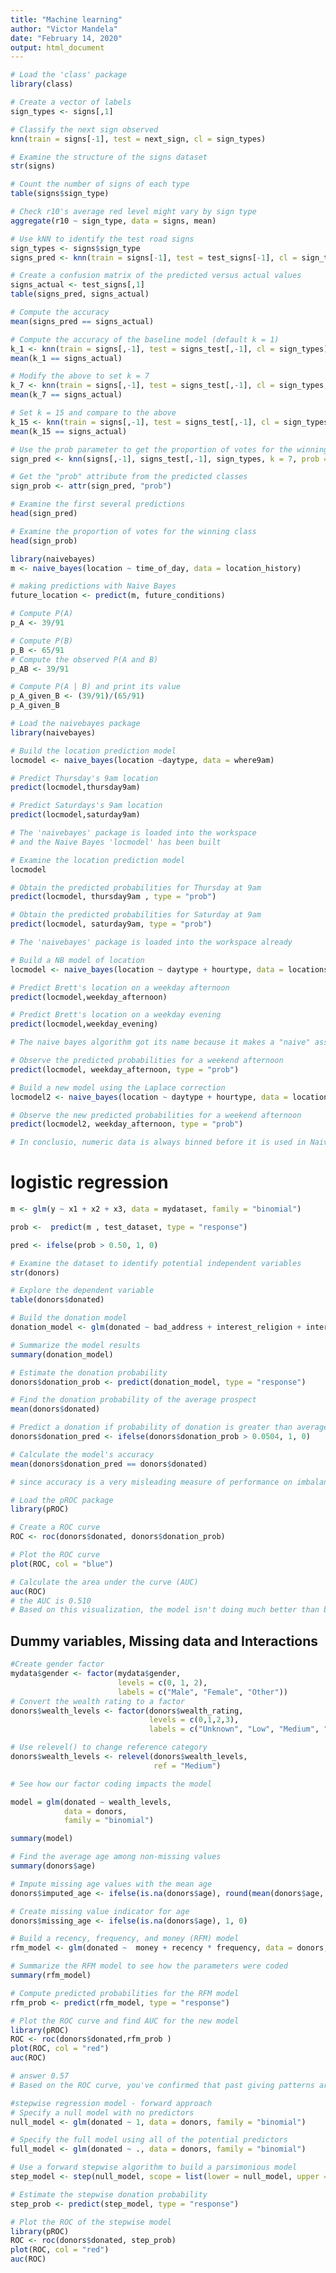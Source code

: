---
title: "Machine learning"
author: "Victor Mandela"
date: "February 14, 2020"
output: html_document
---

```{r Measuring similarities}
# Load the 'class' package
library(class)

# Create a vector of labels
sign_types <- signs[,1]

# Classify the next sign observed
knn(train = signs[-1], test = next_sign, cl = sign_types)

# Examine the structure of the signs dataset
str(signs)

# Count the number of signs of each type
table(signs$sign_type)

# Check r10's average red level might vary by sign type
aggregate(r10 ~ sign_type, data = signs, mean)

# Use kNN to identify the test road signs
sign_types <- signs$sign_type
signs_pred <- knn(train = signs[-1], test = test_signs[-1], cl = sign_types)

# Create a confusion matrix of the predicted versus actual values
signs_actual <- test_signs[,1]
table(signs_pred, signs_actual)

# Compute the accuracy
mean(signs_pred == signs_actual)

# Compute the accuracy of the baseline model (default k = 1)
k_1 <- knn(train = signs[,-1], test = signs_test[,-1], cl = sign_types)
mean(k_1 == signs_actual)

# Modify the above to set k = 7
k_7 <- knn(train = signs[,-1], test = signs_test[,-1], cl = sign_types, k = 7)
mean(k_7 == signs_actual)

# Set k = 15 and compare to the above
k_15 <- knn(train = signs[,-1], test = signs_test[,-1], cl = sign_types, k = 15)
mean(k_15 == signs_actual)

# Use the prob parameter to get the proportion of votes for the winning class
sign_pred <- knn(signs[,-1], signs_test[,-1], sign_types, k = 7, prob = TRUE)

# Get the "prob" attribute from the predicted classes
sign_prob <- attr(sign_pred, "prob")

# Examine the first several predictions
head(sign_pred)

# Examine the proportion of votes for the winning class
head(sign_prob)
```

```{r Bayesian Methods, naive bayes}

library(naivebayes)
m <- naive_bayes(location ~ time_of_day, data = location_history)

# making predictions with Naive Bayes
future_location <- predict(m, future_conditions)

# Compute P(A) 
p_A <- 39/91

# Compute P(B)
p_B <- 65/91
# Compute the observed P(A and B)
p_AB <- 39/91

# Compute P(A | B) and print its value
p_A_given_B <- (39/91)/(65/91)
p_A_given_B

# Load the naivebayes package
library(naivebayes)

# Build the location prediction model
locmodel <- naive_bayes(location ~daytype, data = where9am)

# Predict Thursday's 9am location
predict(locmodel,thursday9am)

# Predict Saturdays's 9am location
predict(locmodel,saturday9am)

# The 'naivebayes' package is loaded into the workspace
# and the Naive Bayes 'locmodel' has been built

# Examine the location prediction model
locmodel

# Obtain the predicted probabilities for Thursday at 9am
predict(locmodel, thursday9am , type = "prob")

# Obtain the predicted probabilities for Saturday at 9am
predict(locmodel, saturday9am, type = "prob")

# The 'naivebayes' package is loaded into the workspace already

# Build a NB model of location
locmodel <- naive_bayes(location ~ daytype + hourtype, data = locations)

# Predict Brett's location on a weekday afternoon
predict(locmodel,weekday_afternoon)

# Predict Brett's location on a weekday evening
predict(locmodel,weekday_evening)

# The naive bayes algorithm got its name because it makes a "naive" assumption about event independence - the purpose of making this assumption is that the joint probabilities calculation is simpler for independent events.

# Observe the predicted probabilities for a weekend afternoon
predict(locmodel, weekday_afternoon, type = "prob")

# Build a new model using the Laplace correction
locmodel2 <- naive_bayes(location ~ daytype + hourtype, data = locations, laplace = 1)

# Observe the new predicted probabilities for a weekend afternoon
predict(locmodel2, weekday_afternoon, type = "prob")

# In conclusio, numeric data is always binned before it is used in Naive bayes - This is similar to creating categories.!!

```

# logistic regression

```{r logistic regression}
m <- glm(y ~ x1 + x2 + x3, data = mydataset, family = "binomial")

prob <-  predict(m , test_dataset, type = "response")

pred <- ifelse(prob > 0.50, 1, 0)

# Examine the dataset to identify potential independent variables
str(donors)

# Explore the dependent variable
table(donors$donated)

# Build the donation model
donation_model <- glm(donated ~ bad_address + interest_religion + interest_veterans, data = donors, family = "binomial")

# Summarize the model results
summary(donation_model)

# Estimate the donation probability
donors$donation_prob <- predict(donation_model, type = "response")

# Find the donation probability of the average prospect
mean(donors$donated)

# Predict a donation if probability of donation is greater than average (0.0504)
donors$donation_pred <- ifelse(donors$donation_prob > 0.0504, 1, 0)

# Calculate the model's accuracy
mean(donors$donation_pred == donors$donated)

# since accuracy is a very misleading measure of performance on imbalanced datasets, graphing the model performance better illustrates the trade off between a model that is aggressive and that is overly passive.

# Load the pROC package
library(pROC)

# Create a ROC curve
ROC <- roc(donors$donated, donors$donation_prob)

# Plot the ROC curve
plot(ROC, col = "blue")

# Calculate the area under the curve (AUC)
auc(ROC)
# the AUC is 0.510
# Based on this visualization, the model isn't doing much better than baseline- a model doing nothing but making predictions at random.
```
 
## Dummy variables, Missing data and Interactions

```{r Preparing data for logistic regression}
#Create gender factor
mydata$gender <- factor(mydata$gender,
                        levels = c(0, 1, 2),
                        labels = c("Male", "Female", "Other"))
# Convert the wealth rating to a factor
donors$wealth_levels <- factor(donors$wealth_rating,
                               levels = c(0,1,2,3),
                               labels = c("Unknown", "Low", "Medium", "High"))

# Use relevel() to change reference category
donors$wealth_levels <- relevel(donors$wealth_levels,
                                ref = "Medium")

# See how our factor coding impacts the model

model = glm(donated ~ wealth_levels,
            data = donors,
            family = "binomial")

summary(model)

# Find the average age among non-missing values
summary(donors$age)

# Impute missing age values with the mean age
donors$imputed_age <- ifelse(is.na(donors$age), round(mean(donors$age, na.rm = TRUE), 2), donors$age)

# Create missing value indicator for age
donors$missing_age <- ifelse(is.na(donors$age), 1, 0)

# Build a recency, frequency, and money (RFM) model
rfm_model <- glm(donated ~  money + recency * frequency, data = donors, family = "binomial" )

# Summarize the RFM model to see how the parameters were coded
summary(rfm_model)

# Compute predicted probabilities for the RFM model
rfm_prob <- predict(rfm_model, type = "response")

# Plot the ROC curve and find AUC for the new model
library(pROC)
ROC <- roc(donors$donated,rfm_prob )
plot(ROC, col = "red")
auc(ROC)

# answer 0.57
# Based on the ROC curve, you've confirmed that past giving patterns are certainly predictive of future giving.

#stepwise regression model - forward approach
# Specify a null model with no predictors
null_model <- glm(donated ~ 1, data = donors, family = "binomial")

# Specify the full model using all of the potential predictors
full_model <- glm(donated ~ ., data = donors, family = "binomial")

# Use a forward stepwise algorithm to build a parsimonious model
step_model <- step(null_model, scope = list(lower = null_model, upper = full_model), direction = "forward")

# Estimate the stepwise donation probability
step_prob <- predict(step_model, type = "response")

# Plot the ROC of the stepwise model
library(pROC)
ROC <- roc(donors$donated, step_prob)
plot(ROC, col = "red")
auc(ROC)
```

